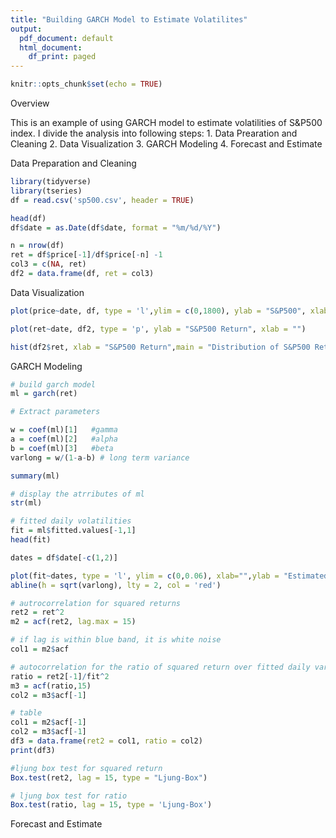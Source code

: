 ```yaml
---
title: "Building GARCH Model to Estimate Volatilites"
output:
  pdf_document: default
  html_document:
    df_print: paged
---
```


```r
knitr::opts_chunk$set(echo = TRUE)
```

Overview

This is an example of using GARCH model to estimate volatilities of S&P500 index. I divide the analysis into following steps: 
1. Data Prearation and Cleaning 
2. Data Visualization 
3. GARCH Modeling 
4. Forecast and Estimate 

Data Preparation and Cleaning
```r
library(tidyverse)
library(tseries)
df = read.csv('sp500.csv', header = TRUE)
```

```r
head(df)
df$date = as.Date(df$date, format = "%m/%d/%Y") 

```

```r
n = nrow(df)
ret = df$price[-1]/df$price[-n] -1
col3 = c(NA, ret)
df2 = data.frame(df, ret = col3)
```


Data Visualization
```r
plot(price~date, df, type = 'l',ylim = c(0,1800), ylab = "S&P500", xlab = "", main = "S&P500 Index Trend")
```


```r
plot(ret~date, df2, type = 'p', ylab = "S&P500 Return", xlab = "")
```


```r
hist(df2$ret, xlab = "S&P500 Return",main = "Distribution of S&P500 Return",ylab = "")
```

GARCH Modeling
```r
# build garch model
ml = garch(ret)
```

```r
# Extract parameters

w = coef(ml)[1]   #gamma
a = coef(ml)[2]   #alpha
b = coef(ml)[3]   #beta
varlong = w/(1-a-b) # long term variance

```


```r
summary(ml)
```
```r
# display the atrributes of ml
str(ml)
```

```r
# fitted daily volatilities
fit = ml$fitted.values[-1,1]
head(fit)
```


```r
dates = df$date[-c(1,2)]
```


```r
plot(fit~dates, type = 'l', ylim = c(0,0.06), xlab="",ylab = "Estimated Volatily",main = "Estimated S&P500 Volatility v.s. Long-term Volatility")
abline(h = sqrt(varlong), lty = 2, col = 'red')

```


```r
# autrocorrelation for squared returns
ret2 = ret^2
m2 = acf(ret2, lag.max = 15)

# if lag is within blue band, it is white noise
col1 = m2$acf

```


```r
# autocorrelation for the ratio of squared return over fitted daily variance
ratio = ret2[-1]/fit^2
m3 = acf(ratio,15)
col2 = m3$acf[-1]
```


```r
# table
col1 = m2$acf[-1]
col2 = m3$acf[-1]
df3 = data.frame(ret2 = col1, ratio = col2)
print(df3)
```

```r
#ljung box test for squared return
Box.test(ret2, lag = 15, type = "Ljung-Box")
```


```r
# ljung box test for ratio
Box.test(ratio, lag = 15, type = 'Ljung-Box')
```


Forecast and Estimate
























